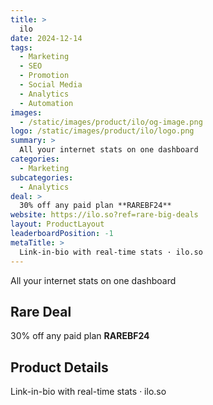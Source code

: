 ```yaml
---
title: >
  ilo
date: 2024-12-14
tags:
  - Marketing
  - SEO
  - Promotion
  - Social Media
  - Analytics
  - Automation
images:
  - /static/images/product/ilo/og-image.png
logo: /static/images/product/ilo/logo.png
summary: >
  All your internet stats on one dashboard
categories:
  - Marketing
subcategories:
  - Analytics
deal: >
  30% off any paid plan **RAREBF24**
website: https://ilo.so?ref=rare-big-deals
layout: ProductLayout
leaderboardPosition: -1
metaTitle: >
  Link-in-bio with real-time stats · ilo.so
---
```

All your internet stats on one dashboard

## Rare Deal

30% off any paid plan **RAREBF24**

## Product Details

Link-in-bio with real-time stats · ilo.so


